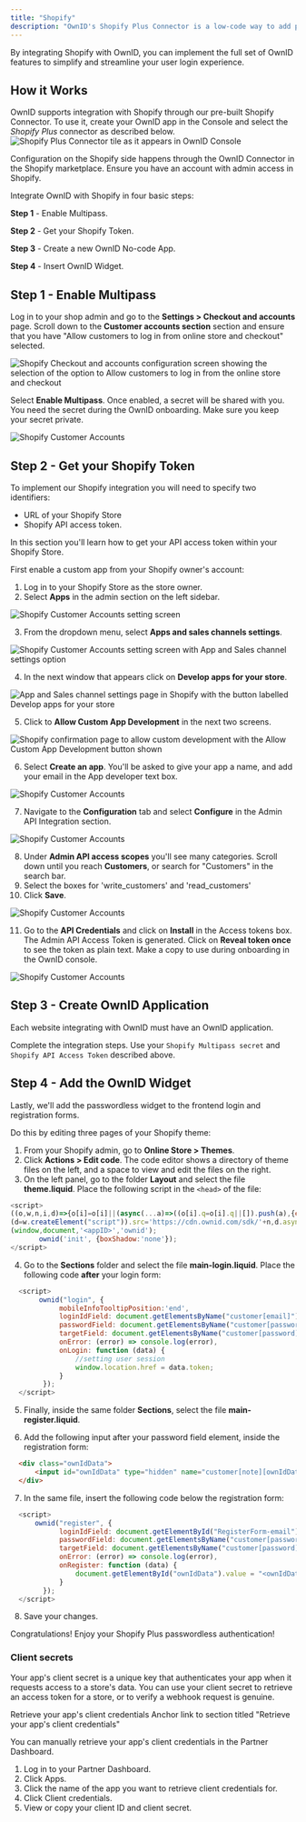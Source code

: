 ```yaml
---
title: "Shopify"
description: "OwnID's Shopify Plus Connector is a low-code way to add passwordless authentication to your store with a few clicks."
---
```





By integrating Shopify with OwnID, you can implement the full set of OwnID features to simplify and streamline your user login experience.

## How it Works

OwnID supports integration with Shopify through our pre-built Shopify Connector. To use it, create your OwnID app in the Console and select the _Shopify Plus_ connector as described below.
 <img src="/images/oi-tile-shop.png" alt="Shopify Plus Connector tile as it appears in OwnID Console"></img>

Configuration on the Shopify side happens through the OwnID Connector in the Shopify marketplace. Ensure you have an account with admin access in Shopify. 

Integrate OwnID with Shopify in four basic steps:

**Step 1** - Enable Multipass.

**Step 2** - Get your Shopify Token.

**Step 3** - Create a new OwnID No-code App.

**Step 4** - Insert OwnID Widget. 

## Step 1 - Enable Multipass

Log in to your shop admin and go to the **Settings > Checkout and accounts** page. Scroll down to the **Customer accounts section** section and ensure that you have "Allow customers to log in from online store and checkout" selected.

<Frame>
  <img src="/images/shopify-config-users.png" alt="Shopify Checkout and accounts configuration screen showing the selection of the option to Allow  customers to log in from the online store and checkout"></img>
</Frame>

Select **Enable Multipass**. Once enabled, a secret will be shared with you. You need the secret during the OwnID onboarding. Make sure you keep your secret private.

<Frame>
  <img src="/images/shopify-multipass-v2.png" alt="Shopify Customer Accounts"></img>
</Frame>

## Step 2 - Get your Shopify Token

To implement our Shopify integration you will need to specify two identifiers:
- URL of your Shopify Store 
- Shopify API access token. 

In this section you'll learn how to get your API access token within your Shopify Store.

First enable a custom app from your Shopify owner's account:

1. Log in to your Shopify Store as the store owner.
1. Select **Apps** in the admin section on the left sidebar.

<Frame>
  <img src="/images/shop1.png" alt="Shopify Customer Accounts setting screen"></img>
</Frame>

3. From the dropdown menu, select **Apps and sales channels settings**.

<Frame>
  <img src="/images/shop2.png" alt="Shopify Customer Accounts setting screen with App and Sales channel settings option"></img> 
</Frame>

4. In the next window that appears click on **Develop apps for your store**.

<Frame>
  <img src="/images/shop3.png" alt="App and Sales channel settings page in Shopify with the button labelled Develop apps for your store"></img>
</Frame>

5. Click to **Allow Custom App Development** in the next two screens.

<Frame>
  <img src="/images/shop5.png" alt="Shopify confirmation page to allow custom development with the Allow Custom App Development button shown"></img>
</Frame>

6. Select **Create an app**. You'll be asked to give your app a name, and add your email in the App developer text box. 

<Frame>
  <img src="/images/shop7.png" alt="Shopify Customer Accounts"></img>
</Frame>

7. Navigate to the **Configuration** tab and select **Configure** in the Admin API Integration section.

<Frame>
  <img src="/images/shop8.png" alt="Shopify Customer Accounts"></img>
</Frame>

8. Under **Admin API access scopes** you'll see many categories. Scroll down until you reach **Customers**, or search for "Customers" in the search bar.  
9. Select the boxes for 'write_customers' and 'read_customers'
10. Click **Save**. 

<Frame>
  <img src="/images/shop9.png" alt="Shopify Customer Accounts"></img>
</Frame>

11. Go to the **API Credentials** and click on **Install** in the Access tokens box. The Admin API Access Token is generated. Click on **Reveal token once** to see the token as plain text. Make a copy to use during onboarding in the OwnID console.
<Frame>
  <img src="/images/shop12.png" alt="Shopify Customer Accounts"></img>
</Frame>

<UserDataSnippet/>

## Step 3 - Create OwnID Application

Each website integrating with OwnID must have an OwnID application. 

<BuildAppSnippet connector_name="Shopify"/>

Complete the integration steps. Use your `Shopify Multipass secret` and `Shopify API Access Token` described above.

## Step 4 - Add the OwnID Widget

Lastly, we'll add the passwordless widget to the frontend login and registration forms.

Do this by editing three pages of your Shopify theme:

1. From your Shopify admin, go to **Online Store > Themes**.
2. Click **Actions > Edit code**. The code editor shows a directory of theme files on the left, and a space to view and edit the files on the right.
3. On the left panel, go to the folder **Layout** and select the file **theme.liquid**. Place the following script in the `<head>` of the file:

```js
<script>
((o,w,n,i,d)=>{o[i]=o[i]||(async(...a)=>((o[i].q=o[i].q||[]).push(a),{error:null,data:null})),
(d=w.createElement("script")).src='https://cdn.ownid.com/sdk/'+n,d.async=1,w.head.appendChild(d)})  
(window,document,'<appID>','ownid');
       ownid('init', {boxShadow:'none'});
</script>
```

4. Go to the **Sections** folder and select the file **main-login.liquid**. Place the following code **after** your login form:

```js
  <script>
       ownid("login", {
            mobileInfoTooltipPosition:'end',
            loginIdField: document.getElementsByName("customer[email]")[0],
            passwordField: document.getElementsByName("customer[password]")[0],
            targetField: document.getElementsByName("customer[password]")[0].parentElement,
            onError: (error) => console.log(error),
            onLogin: function (data) {
                //setting user session
                window.location.href = data.token;
            }
        });
  </script>
```

5. Finally, inside the same folder **Sections**, select the file **main-register.liquid**. 

6. Add the following input after your password field element, inside the registration form:

```html
  <div class="ownIdData">
      <input id="ownIdData" type="hidden" name="customer[note][ownIdData]" />
  </div>
```

7. In the same file, insert the following code below the registration form:

```js
  <script>
      ownid("register", {
            loginIdField: document.getElementById("RegisterForm-email"),
            passwordField: document.getElementsByName("customer[password]")[0],
            targetField: document.getElementsByName("customer[password]")[0].parentElement,
            onError: (error) => console.log(error),
            onRegister: function (data) {
                document.getElementById("ownIdData").value = "<ownIdData>" + data.data + "</ownIdData>";
            }
        });
  </script>
```

8. Save your changes.

<Check>Congratulations! Enjoy your Shopify Plus passwordless authentication!</Check>

<NextStepsSnippet/>


### Client secrets

Your app's client secret is a unique key that authenticates your app when it requests access to a store's data. You can use your client secret to retrieve an access token for a store, or to verify a webhook request is genuine.

Retrieve your app's client credentials
Anchor link to section titled "Retrieve your app's client credentials"

You can manually retrieve your app's client credentials in the Partner Dashboard.

1. Log in to your Partner Dashboard.
1. Click Apps.
1. Click the name of the app you want to retrieve client credentials for.
1. Click Client credentials.
1. View or copy your client ID and client secret.


